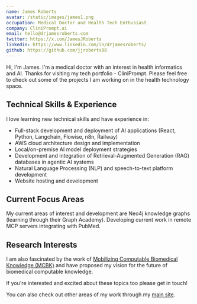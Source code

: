 ```yaml
---
name: James Roberts
avatar: /static/images/james1.png
occupation: Medical Doctor and Health Tech Enthusiast
company: CliniPrompt.ai
email: hello@drjamesroberts.com
twitter: https://x.com/JamesJRoberts
linkedin: https://www.linkedin.com/in/drjamesroberts/
github: https://github.com/jjroberts88
---
```


Hi, I'm James. I'm a medical doctor with an interest in health informatics and AI. Thanks for visiting my tech portfolio - CliniPrompt. Please feel free to check out some of the projects I am working on in the health technology space.

## Technical Skills & Experience

I love learning new technical skills and have experience in:

- Full-stack development and deployment of AI applications (React, Python, Langchain, Flowise, n8n, Railway)
- AWS cloud architecture design and implementation
- Local/on-premise AI model deployment strategies
- Development and integration of Retrieval-Augmented Generation (RAG) databases in agentic AI systems
- Natural Language Processing (NLP) and speech-to-text platform development
- Website hosting and development

## Current Focus Areas

My current areas of interest and development are Neo4j knowledge graphs (learning through their Graph Academy). Developing current work in remote MCP servers integrating with PubMed.

## Research Interests

I am also fascinated by the work of [Mobilizing Computable Biomedical Knowledge (MCBK)](https://mobilizecbk.med.umich.edu/home) and have proposed my vision for the future of biomedical computable knowledge.

If you're interested and excited about these topics too please get in touch!

You can also check out other areas of my work through my [main site](https://drjamesroberts.com).
